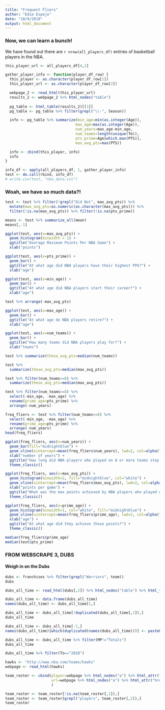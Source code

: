 ```yaml
---
title: "Frequent Fliers"
author: "Edie Espejo"
date: "10/9/2018"
output: html_document
---
```


### Now, we can learn a bunch!
We have found out there are `r nrow(all_players_df)` entries of basketball players in the NBA.

```r
this_player_url <- all_players_df[4,2]

gather_player_info <- function(player_df_row) {
  this_player <- as.character(player_df_row[1])
  this_player_url <- as.character(player_df_row[2])

  webpage_2 <- read_html(this_player_url)
  results_2 <- webpage_2 %>% html_nodes("table")
  
  pg_table <- html_table(results_2)[[1]]
  pg_table <- pg_table %>% filter(grepl("\\-", Season))

  info <- pg_table %>% summarize(min_age=min(as.integer(Age)),
                                max_age=max(as.integer(Age)),
                                num_years=max_age-min_age,
                                num_teams=length(unique(Tm)),
                                pts_prime=Age[which.max(PTS)],
                                max_avg_pts=max(PTS))

  info <- cbind(this_player, info)
  info
}

info_df <- apply(all_players_df, 1, gather_player_info)
test <- do.call(rbind, info_df)
# write.csv(test, "nba_data.csv")
```

### Woah, we have so much data?!


```r
test <- test %>% filter(!grepl("Did Not", max_avg_pts)) %>%
  mutate(max_avg_pts=as.numeric(as.character(max_avg_pts))) %>%
  filter(!is.na(max_avg_pts)) %>% filter(!is.na(pts_prime))
```

```r
means <- test %>% summarize_all(mean)
means[,-1]
```

```r
ggplot(test, aes(x=max_avg_pts)) +
  geom_histogram(binwidth = 1) +
  ggtitle("Average Maximum Points Per NBA Game") +
  xlab("points")
```

```r
ggplot(test, aes(x=pts_prime)) +
  geom_bar() +
  ggtitle("At what age did NBA players have their highest PPG?") +
  xlab("age")
```

```r
ggplot(test, aes(x=min_age)) +
  geom_bar() +
  ggtitle("At what age did NBA players start their career?") +
  xlab("age")
```

```r
test %>% arrange(-max_avg_pts)
```

```r
ggplot(test, aes(x=max_age)) +
  geom_bar() +
  ggtitle("At what age do NBA players retire?") +
  xlab("age")
```

```r
ggplot(test, aes(x=num_teams)) +
  geom_bar() +
  ggtitle("How many teams did NBA players play for?") +
  xlab("teams")
```

```r
test %>% summarize(these_avg_pts=median(num_teams))

test %>%
  summarize(these_avg_pts=median(max_avg_pts))

test %>% filter(num_teams>=8) %>%
  summarize(these_avg_pts=median(max_avg_pts))

test %>% filter(num_teams>=8) %>%
  select(-min_age, -max_age) %>%
  rename(prime_age=pts_prime) %>%
  arrange(-num_years)
```

```r
freq_fliers <- test %>% filter(num_teams>=8) %>%
  select(-min_age, -max_age) %>%
  rename(prime_age=pts_prime) %>%
  arrange(-num_years)
head(freq_fliers)
```

```r
ggplot(freq_fliers, aes(x=num_years)) +
  geom_bar(fill="midnightblue") +
  geom_vline(xintercept=mean(freq_fliers$num_years), lwd=2, col=alpha("gold", 0.7)) +
  xlab("number of years") +
  ggtitle("How long did NBA players who played on 8 or more teams stay in the league?") +
  theme_classic()
```

```r
ggplot(freq_fliers, aes(x=max_avg_pts)) +
  geom_histogram(binwidth=2, fill="midnightblue", col="white") +
  geom_vline(xintercept=mean(freq_fliers$max_avg_pts), lwd=2, col=alpha("gold", 0.6)) +
  xlab("points per game") +
  ggtitle("What was the max points achieved by NBA players who played on 8 or more teams?") +
  theme_classic()
```

```r
ggplot(freq_fliers, aes(x=prime_age)) +
  geom_histogram(binwidth=1, col="white", fill="midnightblue") +
  geom_vline(xintercept=mean(freq_fliers$prime_age), lwd=2, col=alpha("gold", 0.7)) +
  xlab("age") +
  ggtitle("At what age did they achieve those points?") +
  theme_classic()

median(freq_fliers$prime_age)
median(test$pts_prime)
```











### FROM WEBSCRAPE 3, DUBS
#### Weigh in on the Dubs
```r
dubs <- franchises %>% filter(grepl("Warriors", team))
dubs
```

```r
dubs_all_time <- read_html(dubs[,2]) %>% html_nodes("table") %>% html_table()

dubs_all_time <- data.frame(dubs_all_time)
names(dubs_all_time) <- dubs_all_time[1,]

dubs_all_time <- dubs_all_time[!duplicated(dubs_all_time[,1]),]
dubs_all_time
```

```r
dubs_all_time <- dubs_all_time[-1,]
names(dubs_all_time)[which(duplicated(names(dubs_all_time)))] <- paste0(names(dubs_all_time)[which(duplicated(names(dubs_all_time)))], "_pg")

dubs_all_time <- dubs_all_time %>% filter(MP!="Totals")
dubs_all_time
```

```r
dubs_all_time %>% filter(To=="2018")
```



```r
hawks <- "http://www.nba.com/teams/hawks"
webpage <- read_html(hawks)

team_roster <- cbind(player=webpage %>% html_nodes("a") %>% html_attr("title"),
                     url=webpage %>% html_nodes("a") %>% html_attr("href")
                     )

team_roster <- team_roster[!is.na(team_roster[,1]),]
team_roster <- team_roster[grepl("players", team_roster[,2]),]
team_roster
```